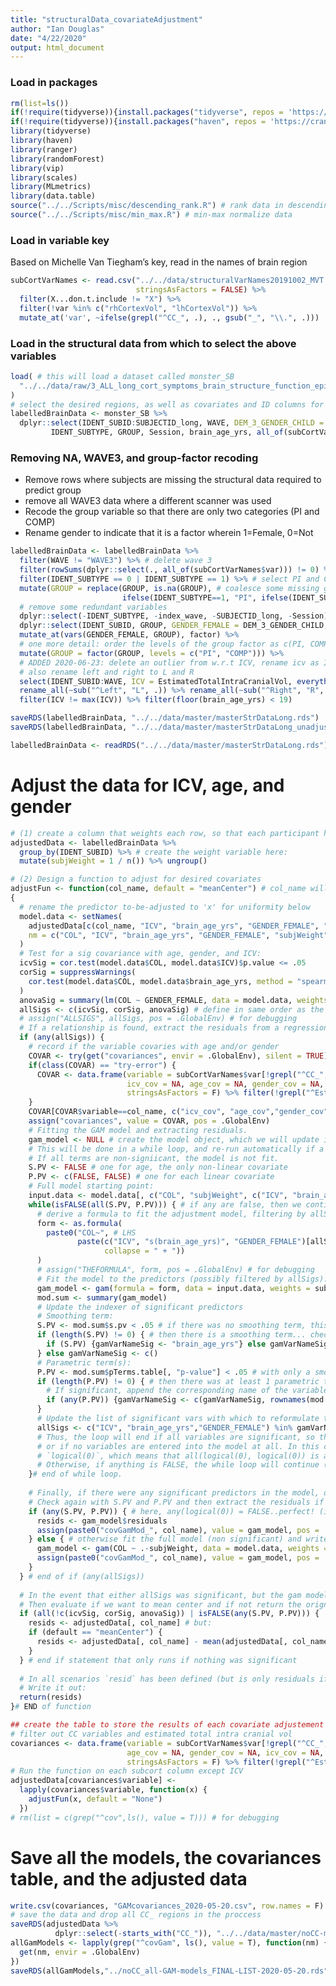 ```yaml
---
title: "structuralData_covariateAdjustment"
author: "Ian Douglas"
date: "4/22/2020"
output: html_document
---
```

### Load in packages
```r
rm(list=ls())
if(!require(tidyverse)){install.packages("tidyverse", repos = 'https://cran.us.r-project.org')}
if(!require(tidyverse)){install.packages("haven", repos = 'https://cran.us.r-project.org')}
library(tidyverse)
library(haven)
library(ranger)
library(randomForest)
library(vip)
library(scales)
library(MLmetrics)
library(data.table)
source("../../Scripts/misc/descending_rank.R") # rank data in descending order
source("../../Scripts/misc/min_max.R") # min-max normalize data
```
### Load in variable key
Based on Michelle Van Tiegham's key, read in the names of brain region
```r
subCortVarNames <- read.csv("../../data/structuralVarNames20191002_MVT.csv",
                            stringsAsFactors = FALSE) %>%
  filter(X...don.t.include != "X") %>%
  filter(!var %in% c("rhCortexVol", "lhCortexVol")) %>%
  mutate_at('var', ~ifelse(grepl("^CC_", .), ., gsub("_", "\\.", .)))
```
### Load in the structural data from which to select the above variables
```r
load( # this will load a dataset called monster_SB
  "../../data/raw/3_ALL_long_cort_symptoms_brain_structure_function_epi_ages4-19_2019-05-15.Rdata"
)
# select the desired regions, as well as covariates and ID columns for later adjustment
labelledBrainData <- monster_SB %>%
  dplyr::select(IDENT_SUBID:SUBJECTID_long, WAVE, DEM_3_GENDER_CHILD = DEM_3_GENDER_CHILD.x,
         IDENT_SUBTYPE, GROUP, Session, brain_age_yrs, all_of(subCortVarNames$var))
```
### Removing NA, WAVE3, and group-factor recoding
- Remove rows where subjects are missing the structural data required to predict group
- remove all WAVE3 data where a different scanner was used
- Recode the group variable so that there are only two categories (PI and COMP)
- Rename gender to indicate that it is a factor wherein 1=Female, 0=Not
```r
labelledBrainData <- labelledBrainData %>%
  filter(WAVE != "WAVE3") %>% # delete wave 3
  filter(rowSums(dplyr::select(., all_of(subCortVarNames$var))) != 0) %>% # filter though subjects with missing data
  filter(IDENT_SUBTYPE == 0 | IDENT_SUBTYPE == 1) %>% # select PI and COMP
  mutate(GROUP = replace(GROUP, is.na(GROUP), # coalesce some missing group data
                         ifelse(IDENT_SUBTYPE==1, "PI", ifelse(IDENT_SUBTYPE == 0, "COMP", GROUP)))) %>%
  # remove some redundant variables
  dplyr::select(-IDENT_SUBTYPE, -index_wave, -SUBJECTID_long, -Session) %>%
  dplyr::select(IDENT_SUBID, GROUP, GENDER_FEMALE = DEM_3_GENDER_CHILD, brain_age_yrs, WAVE, everything()) %>%
  mutate_at(vars(GENDER_FEMALE, GROUP), factor) %>%
  # one more detail: order the levels of the group factor as c(PI, COMP)
  mutate(GROUP = factor(GROUP, levels = c("PI", "COMP"))) %>%
  # ADDED 2020-06-23: delete an outlier from w.r.t ICV, rename icv as ICV, delete older than 18 years old
  # also rename left and right to L and R
  select(IDENT_SUBID:WAVE, ICV = EstimatedTotalIntraCranialVol, everything()) %>%
  rename_all(~sub("^Left", "L", .)) %>% rename_all(~sub("^Right", "R", .)) %>%
  filter(ICV != max(ICV)) %>% filter(floor(brain_age_yrs) < 19)
```
```r
saveRDS(labelledBrainData, "../../data/master/masterStrDataLong.rds")
saveRDS(labelledBrainData, "../../data/master/masterStrDataLong_unadjusted_2020-06-23.rds") # copy for the server
```
```r
labelledBrainData <- readRDS("../../data/master/masterStrDataLong.rds")
```
# Adjust the data for ICV, age, and gender
```r
# (1) create a column that weights each row, so that each participant has equal weight, divided up amongst there repeated measures if they have scans at multiple waves. This way we use all data in the covariance model but each subject is considered equally.
adjustedData <- labelledBrainData %>%
  group_by(IDENT_SUBID) %>% # create the weight variable here:
  mutate(subjWeight = 1 / n()) %>% ungroup()

# (2) Design a function to adjust for desired covariates
adjustFun <- function(col_name, default = "meanCenter") # col_name will be the name of the predictor we are adjusting
{
  # rename the predictor to-be-adjusted to 'x' for uniformity below
  model.data <- setNames(
    adjustedData[c(col_name, "ICV", "brain_age_yrs", "GENDER_FEMALE", "subjWeight")],
    nm = c("COL", "ICV", "brain_age_yrs", "GENDER_FEMALE", "subjWeight")
  ) 
  # Test for a sig covariance with age, gender, and ICV:
  icvSig = cor.test(model.data$COL, model.data$ICV)$p.value <= .05
  corSig = suppressWarnings(
    cor.test(model.data$COL, model.data$brain_age_yrs, method = "spearman")$p.value <= .05
  )
  anovaSig = summary(lm(COL ~ GENDER_FEMALE, data = model.data, weights = subjWeight))$coefficients[2, "Pr(>|t|)"] <= .05
  allSigs <- c(icvSig, corSig, anovaSig) # define in same order as the columns
  # assign("ALLSIGS", allSigs, pos = .GlobalEnv) # for debugging
  # If a relationship is found, extract the residuals from a regression
  if (any(allSigs)) {
    # record if the variable covaries with age and/or gender
    COVAR <- try(get("covariances", envir = .GlobalEnv), silent = TRUE)
    if(class(COVAR) == "try-error") {
      COVAR <- data.frame(variable = subCortVarNames$var[!grepl("^CC_", subCortVarNames$var)], 
                          icv_cov = NA, age_cov = NA, gender_cov = NA,
                          stringsAsFactors = F) %>% filter(!grepl("^Estimated", variable))
    }
    COVAR[COVAR$variable==col_name, c("icv_cov", "age_cov","gender_cov")] <- allSigs
    assign("covariances", value = COVAR, pos = .GlobalEnv)
    # Fitting the GAM model and extracting residuals.
    gam_model <- NULL # create the model object, which we will update in the loop
    # This will be done in a while loop, and re-run automatically if a term in the model in not sig at p < .05
    # If all terms are non-signiicant, the model is not fit.
    S.PV <- FALSE # one for age, the only non-linear covariate
    P.PV <- c(FALSE, FALSE) # one for each linear covariate
    # Full model starting point:
    input.data <- model.data[, c("COL", "subjWeight", c("ICV", "brain_age_yrs","GENDER_FEMALE")[allSigs])]
    while(isFALSE(all(S.PV, P.PV))) { # if any are false, then we continue with model fitting
      # derive a formula to fit the adjustment model, filtering by allSigs each time:
      form <- as.formula(
        paste0("COL~", # LHS  
               paste(c("ICV", "s(brain_age_yrs)", "GENDER_FEMALE")[allSigs], # RHS
                     collapse = " + "))
      )
      # assign("THEFORMULA", form, pos = .GlobalEnv) # for debugging
      # Fit the model to the predictors (possibly filtered by allSigs):
      gam_model <- gam(formula = form, data = input.data, weights = subjWeight)
      mod.sum <- summary(gam_model)
      # Update the indexer of significant predictors
      # Smoothing term:
      S.PV <- mod.sum$s.pv < .05 # if there was no smoothing term, this becomes logical(0)
      if (length(S.PV) != 0) { # then there is a smoothing term... check that its significant (actually TRUE not FALSE)
        if (S.PV) {gamVarNameSig <- "brain_age_yrs"} else gamVarNameSig <- c()
      } else gamVarNameSig <- c()
      # Parametric term(s):
      P.PV <- mod.sum$pTerms.table[, "p-value"] < .05 # with only a smoothing term, this becomes logical(0)
      if (length(P.PV) != 0) { # then there was at least 1 parametric term in the model.
        # If significant, append the corresponding name of the variable to gamVarNameSig
        if (any(P.PV)) {gamVarNameSig <- c(gamVarNameSig, rownames(mod.sum$pTerms.table)[P.PV])}
      }
      # Update the list of significant vars with which to reformulate the model, if needed
      allSigs <- c("ICV", "brain_age_yrs","GENDER_FEMALE") %in% gamVarNameSig
      # Thus, the loop will end if all variables are significant, so that isFALSE(all(S.PV, P.PV)) == FALSE,
      # or if no variables are entered into the model at all. In this case S.PV and P.PV will both be equal to
      # `logical(0)`, which means that all(logical(0), logical(0)) is actually/ironically TRUE, ending the loop.
      # Otherwise, if anything is FALSE, the while loop will continue (and that variable won't be in the next formula)
    }# end of while loop.
    
    # Finally, if there were any significant predictors in the model, only they will have been retained.
    # Check again with S.PV and P.PV and then extract the residuals if so.
    if (any(S.PV, P.PV)) { # here, any(logical(0)) = FALSE..perfect! (if `any()` is "any are TRUE")
      resids <- gam_model$residuals
      assign(paste0("covGamMod_", col_name), value = gam_model, pos = .GlobalEnv)
    } else { # otherwise fit the full model (non significant) and write it out as is.
      gam_model <- gam(COL ~ .-subjWeight, data = model.data, weights = subjWeight)
      assign(paste0("covGamMod_", col_name), value = gam_model, pos = .GlobalEnv)
    }
  } # end of if (any(allSigs))
  
  # In the event that either allSigs was significant, but the gam model was not, or nothing in allSigs was sig:
  # Then evaluate if we want to mean center and if not return the orignal variable.
  if (all(!c(icvSig, corSig, anovaSig)) | isFALSE(any(S.PV, P.PV))) {
    resids <- adjustedData[, col_name] # but:
    if (default == "meanCenter") {
      resids <- adjustedData[, col_name] - mean(adjustedData[, col_name]) # overwrite it as mean-centered
    }
  } # end if statement that only runs if nothing was significant
  
  # In all scenarios `resid` has been defined (but is only residuals if a model was significant, so somewhat a misnomer)
  # Write it out:
  return(resids)
}# END of function
```
```r
## create the table to store the results of each covariate adjustement model 
# filter out CC variables and estimated total intra cranial vol
covariances <- data.frame(variable = subCortVarNames$var[!grepl("^CC_", subCortVarNames$var)], 
                          age_cov = NA, gender_cov = NA, icv_cov = NA, 
                          stringsAsFactors = F) %>% filter(!grepl("^Estimated", variable))
# Run the function on each subcort column except ICV 
adjustedData[covariances$variable] <- 
  lapply(covariances$variable, function(x) {
    adjustFun(x, default = "None")
  })
# rm(list = c(grep("^cov",ls(), value = T))) # for debugging
```
# Save all the models, the covariances table, and the adjusted data
```r
write.csv(covariances, "GAMcovariances_2020-05-20.csv", row.names = F)
# save the data and drop all CC_ regions in the proccess
saveRDS(adjustedData %>%
          dplyr::select(-starts_with("CC_")), "../../data/master/noCC-master-StrDataLong_GAM-Adjusted_2020-05-20.rds")
allGamModels <- lapply(grep("^covGam", ls(), value = T), function(nm) {
  get(nm, envir = .GlobalEnv)
})
saveRDS(allGamModels,"../noCC_all-GAM-models_FINAL-LIST-2020-05-20.rds")
```
